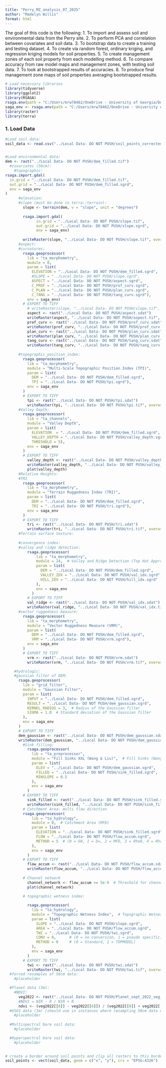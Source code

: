 ```yaml
---
title: "Perry_MZ_analysis_07_2025"
author: "Madelyn Willis"
format: html
---
```


The goal of this code is the following:
1. To import and assess soil and environmental data from the Perry site.
2. To perform PCA and correlation between covariates and soil data.
3. To bootstrap data to create a training and testing dataset.
4. To create via random forest, ordinary kriging, and regression kriging models for soil properties.
5. To create management zones of each soil property from each modelling method. 
6. To compare accuracy from raw model maps and management zones, with testing soil data.
7. To look at bootstrapped results of accuracies.
8. To produce final management zone maps of soil properties averaging bootstrapped results.

```r
# Load necessary libraries
library(tidyverse)
library(ggplot2)
library(RSAGA)
rsaga.env(path = "C:/Users/mrw78462/OneDrive - University of Georgia/Desktop/saga-9.8.1_x64")
saga_env <- rsaga.env(path = "C:/Users/mrw78462/OneDrive - University of Georgia/Desktop/saga-9.8.1_x64")
library(raster)
library(terra)
```


### 1. Load Data
```r

#Load soil data:
soil_data <- read.csv("../Local Data- DO NOT PUSH/soil_points_corrected.csv")


#Load environmental data:
dem <- rast("../Local Data- DO NOT PUSH/dem_filled.tif")
  #covariates (50cm): 
    #topographic:
rsaga.import.gdal(
  in.grid = "../Local Data- DO NOT PUSH/dem_filled.tif",
  out.grid = "../Local Data- DO NOT PUSH/dem_filled.sgrd",
  env = saga_env
)
      #elevation:
      #slope (must be done in terra::terrain):
        slope <- terrain(dem, v = "slope", unit = "degrees")
        
        rsaga.import.gdal(
              in.grid = "../Local Data- DO NOT PUSH/slope.tif",
              out.grid = "../Local Data- DO NOT PUSH/slope.sgrd",
              env = saga_env)
        
        writeRaster(slope, "../Local Data- DO NOT PUSH/slope.tif", overwrite=TRUE)
      #aspect:
      #curvatures:
        rsaga.geoprocessor(
          lib = "ta_morphometry",
          module = 0,
          param = list(
            ELEVATION = "../Local Data- DO NOT PUSH/dem_filled.sgrd",
            #SLOPE = "../Local Data- DO NOT PUSH/slope.sgrd",
            ASPECT = "../Local Data- DO NOT PUSH/aspect.sgrd",
            C_PROF = "../Local Data- DO NOT PUSH/prof_curv.sgrd",
            C_PLAN = "../Local Data- DO NOT PUSH/plan_curv.sgrd",
            C_TANG = "../Local Data- DO NOT PUSH/tang_curv.sgrd"),
          env = saga_env)
        # EXPORT TO TIFF
          # writeRaster(slope, "../Local Data- DO NOT PUSH/slope.tif", overwrite=TRUE)
          aspect <- rast("../Local Data- DO NOT PUSH/aspect.sdat")
          writeRaster(aspect, "../Local Data- DO NOT PUSH/aspect.tif", overwrite=TRUE)
          prof_curv <- rast("../Local Data- DO NOT PUSH/prof_curv.sdat")
          writeRaster(prof_curv, "../Local Data- DO NOT PUSH/prof_curv.tif", overwrite=TRUE)
          plan_curv <- rast("../Local Data- DO NOT PUSH/plan_curv.sdat")
          writeRaster(plan_curv, "../Local Data- DO NOT PUSH/plan_curv.tif", overwrite=TRUE)
          tang_curv <- rast("../Local Data- DO NOT PUSH/tang_curv.sdat")
          writeRaster(tang_curv, "../Local Data- DO NOT PUSH/tang_curv.tif", overwrite=TRUE)
          
      #topographic_position_index:
        rsaga.geoprocessor(
          lib = "ta_morphometry",
          module = "Multi-Scale Topographic Position Index (TPI)",
          param = list(
            DEM = "../Local Data- DO NOT PUSH/dem_filled.sgrd",
            TPI = "../Local Data- DO NOT PUSH/tpi.sgrd"),
          env = saga_env
        )
        # EXPORT TO TIFF
          tpi <- rast("../Local Data- DO NOT PUSH/tpi.sdat")
          writeRaster(tpi, "../Local Data- DO NOT PUSH/tpi.tif", overwrite=TRUE)
      #Valley Depth:
        rsaga.geoprocessor(
          lib = "ta_channels",
          module = "Valley Depth",
          param = list(
            ELEVATION  = "../Local Data- DO NOT PUSH/dem_filled.sgrd",
            VALLEY_DEPTH = "../Local Data- DO NOT PUSH/valley_depth.sgrd",
            THRESHOLD = 5),
          env = saga_env
        )
        # EXPORT TO TIFF
          valley_depth <- rast("../Local Data- DO NOT PUSH/valley_depth.sdat")
          writeRaster(valley_depth, "../Local Data- DO NOT PUSH/valley_depth.tif", overwrite=TRUE)
          plot(valley_depth)
      #Relative Heights:
      #TRI
        rsaga.geoprocessor(
          lib = "ta_morphometry",
          module = "Terrain Ruggedness Index (TRI)",
          param = list(
            DEM = "../Local Data- DO NOT PUSH/dem_filled.sgrd",
            TRI = "../Local Data- DO NOT PUSH/tri.sgrd"),
          env = saga_env
        )
        # EXPORT TO TIFF
          tri <- rast("../Local Data- DO NOT PUSH/tri.sdat")
          writeRaster(tri, "../Local Data- DO NOT PUSH/tri.tif", overwrite=TRUE)
      #Terrain surface texture:
          
      #convergence index:
      #valley and ridge detection:
          rsaga.geoprocessor(
              lib = "ta_morphometry",
              module = 24,  # Valley and Ridge Detection (Top Hat Approach)
              param = list(
                DEM = "../Local Data- DO NOT PUSH/dem_filled.sgrd",
                VALLEY_IDX = "../Local Data- DO NOT PUSH/val_idx.sgrd",
                HILL_IDX = "../Local Data- DO NOT PUSH/hill_idx.sgrd"
              ),
              env = saga_env
            )
          # EXPORT TO TIFF
          val_ridge <- rast("../Local Data- DO NOT PUSH/val_idx.sdat")
          writeRaster(val_ridge, "../Local Data- DO NOT PUSH/val_idx.tif", overwrite=TRUE)
      #vector ruggedness measure:
        rsaga.geoprocessor(
          lib = "ta_morphometry",
          module = "Vector Ruggedness Measure (VRM)",
          param = list(
            DEM = "../Local Data- DO NOT PUSH/dem_filled.sgrd",
            VRM = "../Local Data- DO NOT PUSH/vrm.sgrd"),
          env = saga_env
        )
        # EXPORT TO TIFF
          vrm <- rast("../Local Data- DO NOT PUSH/vrm.sdat")
          writeRaster(vrm, "../Local Data- DO NOT PUSH/vrm.tif", overwrite=TRUE)

    #hydrologic:
    #gaussian filter of DEM:
      rsaga.geoprocessor(
        lib = "grid_filter",
        module = "Gaussian Filter",
        param = list(
          INPUT = "../Local Data- DO NOT PUSH/dem_filled.sgrd",
          RESULT = "../Local Data- DO NOT PUSH/dem_gaussian.sgrd",
          KERNEL_RADIUS = 3,  # Radius of the Gaussian filter
          SIGMA = 1.0  # Standard deviation of the Gaussian filter
        ),
        env = saga_env
      )
      # EXPORT TO TIFF
      dem_gaussian <- rast("../Local Data- DO NOT PUSH/dem_gaussian.sdat")
      writeRaster(dem_gaussian, "../Local Data- DO NOT PUSH/dem_gaussian.tif", overwrite=TRUE)
        #Sink filling:
          rsaga.geoprocessor(
            lib = "ta_preprocessor",
            module = "Fill Sinks XXL (Wang & Liu)",  # Fill Sinks (Wang & Liu)
            param = list(
              ELEV = "../Local Data- DO NOT PUSH/dem_gaussian.sgrd",
              FILLED = "../Local Data- DO NOT PUSH/sink_filled.sgrd",
              MINSLOPE = 0.5
            ),
            env = saga_env
          )
        # EXPORT TO TIFF
          sink_filled <- rast("../Local Data- DO NOT PUSH/sink_filled.sdat")
          writeRaster(sink_filled, "../Local Data- DO NOT PUSH/sink_filled.tif", overwrite=TRUE)
        # Catchment Area: multi flow direction
        rsaga.geoprocessor(
            lib = "ta_hydrology",
            module = 0,  # Catchment Area (MFD)
            param = list(
              ELEVATION = "../Local Data- DO NOT PUSH/sink_filled.sgrd",
              FLOW = "../Local Data- DO NOT PUSH/flow_accum.sgrd",
              METHOD = 5  # (0 = D8, 1 = D∞, 2 = MFD, 3 = Rho8, 4 = Rho∞)
            ),
            env = saga_env
          )
        # EXPORT TO TIFF
          flow_accum <- rast("../Local Data- DO NOT PUSH/flow_accum.sdat")
          writeRaster(flow_accum, "../Local Data- DO NOT PUSH/flow_accum.tif", overwrite=TRUE)
          
        # Channel network
          channel_network <- flow_accum >= 5e-9  # Threshold for channel network
          plot(channel_network)
            
        # topographic wetness index:

          rsaga.geoprocessor(
            lib = "ta_hydrology",
            module = "Topographic Wetness Index",  # Topographic Wetness Index
            param = list(
              SLOPE = "../Local Data- DO NOT PUSH/slope.sgrd",
              AREA = "../Local Data- DO NOT PUSH/flow_accum.sgrd",
              TWI = "../Local Data- DO NOT PUSH/twi.sgrd",
              CONV = 0,      # (0 = no conversion, 1 = pseudo specific)
              METHOD = 0     # (0 = Standard, 1 = TOPMODEL)
            ),
            env = saga_env
          )
        # EXPORT TO TIFF
          twi <- rast("../Local Data- DO NOT PUSH/twi.sdat")
          writeRaster(twi, "../Local Data- DO NOT PUSH/twi.tif", overwrite=TRUE)
  #forced resamples of 50cm data:
    #placeholder

  #Planet data (3m):
    #NDVI:
      veg2022 <- rast("../Local Data- DO NOT PUSH/Planet_sept_2022_veg_imagery.tif")
      #NDVI = NIR - R / NIR + R
      ndvi <- (veg2022[[8]] - veg2022[[6]]) / (veg2022[[8]] + veg2022[[6]])
  #USGS data (1m) (should use in instances where resampling 50cm data does not work):
    #placeholder
      
  #Multispectral bare soil data:
    #placeholder

  #Hyperspectral bare soil data:
    #placeholder
      
```

```r
# create a border around soil points and clip all rasters to this border
soil_points <- vect(soil_data, geom = c("x", "y"), crs = "EPSG:4326")

```



